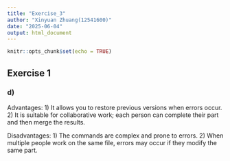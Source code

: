 ```yaml
---
title: "Exercise_3"
author: "Xinyuan Zhuang(12541600)"
date: "2025-06-04"
output: html_document
---
```


```r
knitr::opts_chunk$set(echo = TRUE)
```

## Exercise 1

### d)
Advantages:
   1)  It allows you to restore previous versions when errors occur.
   2) It is suitable for collaborative work; each person can complete their part and then merge the results.

Disadvantages:
   1) The commands are complex and prone to errors.
   2) When multiple people work on the same file, errors may occur if they modify the same part.
   




